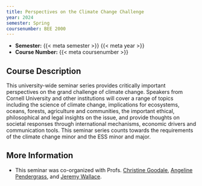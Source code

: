 ```yaml
---
title: Perspectives on the Climate Change Challenge
year: 2024
semester: Spring
coursenumber: BEE 2000
---
```


- **Semester:** {{< meta semester >}} {{< meta year >}}
- **Course Number:** {{< meta coursenumber >}}

## Course Description

This university-wide seminar series provides critically important perspectives on the grand challenge of climate change. Speakers from Cornell University and other institutions will cover a range of topics including the science of climate change, implications for ecosystems, oceans, forests, agriculture and communities, the important ethical, philosophical and legal insights on the issue, and provide thoughts on societal responses through international mechanisms, economic drivers and communication tools. This seminar series counts towards the requirements of the climate change minor and the ESS minor and major.

## More Information

- This seminar was co-organized with Profs. [Christine Goodale](https://ecologyandevolution.cornell.edu/christine-l-goodale), [Angeline Pendergrass](https://precipclimate.eas.cornell.edu/), and [Jeremy Wallace](https://jeremywallace.org/).